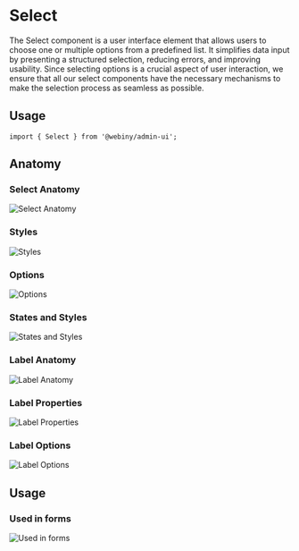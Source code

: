 

<Meta of={SelectStories} />

# Select

The Select component is a user interface element that allows users to choose one or multiple options from a predefined list. It simplifies data input by presenting a structured selection, reducing errors, and improving usability. Since selecting options is a crucial aspect of user interaction, we ensure that all our select components have the necessary mechanisms to make the selection process as seamless as possible.

<Canvas of={SelectStories.Default} />

## Usage

```
import { Select } from '@webiny/admin-ui';
```

## Anatomy

### Select Anatomy
<img src="/images/storybook/select/anatomy.png" alt="Select Anatomy"/>

### Styles
<img src="/images/storybook/select/styles.png" alt="Styles"/>

### Options
<img src="/images/storybook/select/options.png" alt="Options"/>

### States and Styles
<img src="/images/storybook/select/states-and-styles.png" alt="States and Styles"/>

### Label Anatomy
<img src="/images/storybook/select/label-anatomy.png" alt="Label Anatomy"/>

### Label Properties
<img src="/images/storybook/select/label-properties.png" alt="Label Properties"/>

### Label Options
<img src="/images/storybook/select/label-options.png" alt="Label Options"/>

## Usage

### Used in forms
<img src="/images/storybook/select/used-in-forms.png" alt="Used in forms"/>
